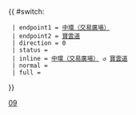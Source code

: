 {{ #switch: {{{format|}}}
  | endpoint1 = [[中環（交易廣場）巴士總站|中環（交易廣場）]]
  | endpoint2 = [[寶雲道]]
  | direction = 0
  | status = 
  | inline = [[中環（交易廣場）巴士總站|中環（交易廣場）]] ↺ [[寶雲道]]
  | normal =
  | full =
}}<noinclude>[[Category:港島專線小巴路線模板|09]]</noinclude>